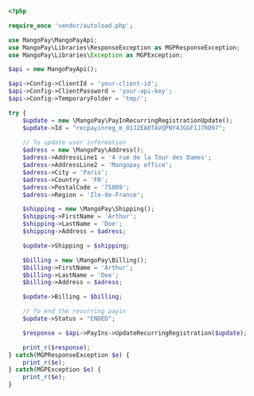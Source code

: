 ```php PHP  

<?php 

require_once 'vendor/autoload.php';

use MangoPay\MangoPayApi;
use MangoPay\Libraries\ResponseException as MGPResponseException;
use MangoPay\Libraries\Exception as MGPException;

$api = new MangoPayApi();

$api->Config->ClientId = 'your-client-id';
$api->Config->ClientPassword = 'your-api-key';
$api->Config->TemporaryFolder = 'tmp/';

try {
    $update = new \MangoPay\PayInRecurringRegistrationUpdate();
    $update->Id = "recpayinreg_m_01J2EA0TAVQPNY4JGGF1J7RD97";
    
    // To update user information
    $adress = new \MangoPay\Address();
    $adress->AddressLine1 = '4 rue de la Tour des Dames';
    $adress->AddressLine2 = 'Mangopay office';
    $adress->City = 'Paris';
    $adress->Country = 'FR';
    $adress->PostalCode = '75009';
    $adress->Region = 'Ile-de-France';

    $shipping = new \MangoPay\Shipping();
    $shipping->FirstName = 'Arthur';
    $shipping->LastName = 'Doe';
    $shipping->Address = $adress;

    $update->Shipping = $shipping;

    $billing = new \MangoPay\Billing();
    $billing->FirstName = 'Arthur';
    $billing->LastName = 'Doe';
    $billing->Address = $adress;

    $update->Billing = $billing;

    // To end the recurring payin
    $update->Status = "ENDED";

    $response = $api->PayIns->UpdateRecurringRegistration($update);

    print_r($response);
} catch(MGPResponseException $e) {
    print_r($e);
} catch(MGPException $e) {
    print_r($e);
}  
```